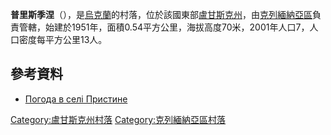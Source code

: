 {{coord|49|8|18|N|38|34|6|E|scale:100000|display=title}}

'''普里斯季涅'''（{{lang-uk|Пристине}}），是[[烏克蘭|烏克蘭]]的村落，位於該國東部[[盧甘斯克州|盧甘斯克州]]，由[[克列緬納亞區|克列緬納亞區]]負責管轄，始建於1951年，面積0.54平方公里，海拔高度70米，2001年人口7，人口密度每平方公里13人。

==參考資料==
* [http://weather.in.ua/ua/lyganskaja/21652 Погода в селі Пристине] {{Wayback|url=http://weather.in.ua/ua/lyganskaja/21652 |date=20111220032155 }}

{{DEFAULTSORT:Пристине}}
[[Category:盧甘斯克州村落|Category:盧甘斯克州村落]]
[[Category:克列緬納亞區村落|Category:克列緬納亞區村落]]


{{Luhansk-geo-stub}}